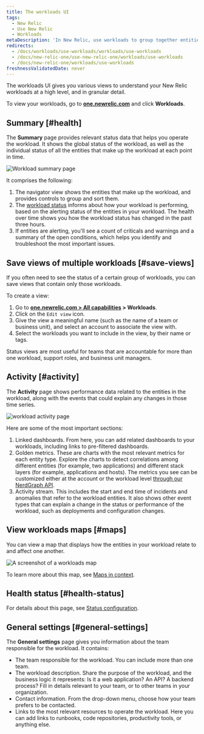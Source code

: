 ```yaml
---
title: The workloads UI
tags:
  - New Relic
  - Use New Relic
  - Workloads
metaDescription: 'In New Relic, use workloads to group together entities that make up a specific business service, making it easier to isolate and troubleshoot issues.'
redirects:
  - /docs/workloads/use-workloads/workloads/use-workloads
  - /docs/new-relic-one/use-new-relic-one/workloads/use-workloads
  - /docs/new-relic-one/workloads/use-workloads
freshnessValidatedDate: never
---
```





The workloads UI gives you various views to understand your New Relic workloads at a high level, and in granular detail.  

To view your workloads, go to <DNT>**[one.newrelic.com](https://one.newrelic.com/all-capabilities)**</DNT> and click <DNT>**Workloads**</DNT>. 

## Summary [#health]

The <DNT>**Summary**</DNT> page provides relevant status data that helps you operate the workload. It shows the global status of the workload, as well as the individual status of all the entities that make up the workload at each point in time.

<img
  title="Workload summary page"
  alt="Workload summary page"
  src={workloadsWorkloadSummaryPage}
/>

It comprises the following:

1. The navigator view shows the entities that make up the workload, and provides controls to group and sort them. 
2. The [workload status](/docs/new-relic-one/use-new-relic-one/workloads/workload-status-views-notifications/) informs about how your workload is performing, based on the alerting status of the entities in your workload. The health over time shows you how the workload status has changed in the past three hours.
3. If entities are alerting, you'll see a count of criticals and warnings and a summary of the open conditions, which helps you identify and troubleshoot the most important issues.

## Save views of multiple workloads [#save-views]

If you often need to see the status of a certain group of workloads, you can save views that contain only those workloads. 

To create a view: 

1. Go to <DNT>**[one.newrelic.com > All capabilities](https://one.newrelic.com/all-capabilities) > Workloads**</DNT>.
2. Click on the <Icon name="fe-edit-2"/> `Edit view` icon. 
3. Give the view a meaningful name (such as the name of a team or business unit), and select an account to associate the view with.
4. Select the workloads you want to include in the view, by their name or tags.

Status views are most useful for teams that are accountable for more than one workload, support roles, and business unit managers.

## Activity [#activity]

The <DNT>**Activity**</DNT> page shows performance data related to the entities in the workload, along with the events that could explain any changes in those time series. 

<img
  title="workload activity page"
  alt="workload activity page"
  src={workloadsWorkloadsActivityPage}
/>

Here are some of the most important sections: 

1. Linked dashboards. From here, you can add related dashboards to your workloads, including links to pre-filtered dashboards. 
2. Golden metrics. These are charts with the most relevant metrics for each entity type. Explore the charts to detect correlations among different entities (for example, two applications) and different stack layers (for example, applications and hosts). The metrics you see can be customized either at the account or the workload level [through our NerdGraph API](/docs/apis/nerdgraph/examples/golden-metrics-entities-nerdgraph-api-tutorial/#customize-golden-metrics).
3. Activity stream. This includes the start and end time of incidents and anomalies that refer to the workload entities. It also shows other event types that can explain a change in the status or performance of the workload, such as deployments and configuration changes.

## View workloads maps [#maps]

You can view a map that displays how the entities in your workload relate to and affect one another. 

<img
  title="Workloads map"
  alt="A screenshot of a workloads map"
  src={workloadsWorkloadMap}
/>

To learn more about this map, see [Maps in context](/docs/new-relic-solutions/new-relic-one/ui-data/maps-in-context). 

## Health status [#health-status]

For details about this page, see [Status configuration](/docs/new-relic-solutions/new-relic-one/workloads/workload-status-configuration).

## General settings [#general-settings]

The <DNT>**General settings**</DNT> page gives you information about the team responsible for the workload. It contains:

* The team responsible for the workload. You can include more than one team.
* The workload description. Share the purpose of the workload, and the business logic it represents: Is it a web application? An API? A backend process? Fill in details relevant to your team, or to other teams in your organization.
* Contact information. From the drop-down menu, choose how your team prefers to be contacted.
* Links to the most relevant resources to operate the workload. Here you can add links to runbooks, code repositories, productivity tools, or anything else.
